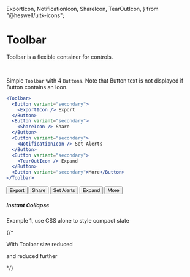   ExportIcon,
  NotificationIcon,
  ShareIcon,
  TearOutIcon,
} from "@heswell/uitk-icons";

<Meta title="Lab/Toolbar/Doc" />

# Toolbar

Toolbar is a flexible container for controls.

<br />

Simple `Toolbar` with 4 `Buttons`. Note that Button text is not displayed if Button
contains an Icon.

```jsx
<Toolbar>
  <Button variant="secondary">
    <ExportIcon /> Export
  </Button>
  <Button variant="secondary">
    <ShareIcon /> Share
  </Button>
  <Button variant="secondary">
    <NotificationIcon /> Set Alerts
  </Button>
  <Button variant="secondary">
    <TearOutIcon /> Expand
  </Button>
  <Button variant="secondary">More</Button>
</Toolbar>
```

<Canvas>
  <Story name="Simple Toolbar Example">
    <ToolkitProvider>
      <Toolbar>
        <Button variant="secondary">
          <ExportIcon /> Export
        </Button>
        <Button variant="secondary">
          <ShareIcon /> Share
        </Button>
        <Button variant="secondary">
          <NotificationIcon /> Set Alerts
        </Button>
        <Button variant="secondary">
          <TearOutIcon /> Expand
        </Button>
        <Button variant="secondary">More</Button>
      </Toolbar>
    </ToolkitProvider>
  </Story>
</Canvas>

<br />

##### Instant Collapse

Example 1, use CSS alone to style compact state

<Canvas>
  <Story name="Toolbar with instant collapse items CSS">
    <ToolkitProvider>
      {/* <Toolbar style={{ width: 440 }}>
        <CollapsibleToolbarItem data-collapsible="instant" label="Item 1" />
        <CollapsibleToolbarItem data-collapsible="instant" label="Item 2" />
        <CollapsibleToolbarItem data-collapsible="instant" label="Item 3" />
        <CollapsibleToolbarItem data-collapsible="instant" label="Item 4" />
      </Toolbar>
      <p>With Toolbar size reduced</p>
      <Toolbar style={{ width: 400 }}>
        <CollapsibleToolbarItem data-collapsible="instant" label="Item 1" />
        <CollapsibleToolbarItem data-collapsible="instant" label="Item 2" />
        <CollapsibleToolbarItem data-collapsible="instant" label="Item 3" />
        <CollapsibleToolbarItem data-collapsible="instant" label="Item 4" />
      </Toolbar>
      <p>and reduced further</p> */}
      <Toolbar style={{ width: 300 }}>
        <CollapsibleToolbarItem data-collapsible="instant" label="Item 1" />
        <CollapsibleToolbarItem data-collapsible="instant" label="Item 2" />
        <CollapsibleToolbarItem data-collapsible="instant" label="Item 3" />
        <CollapsibleToolbarItem data-collapsible="instant" label="Item 4" />
      </Toolbar>
    </ToolkitProvider>
  </Story>
</Canvas>
